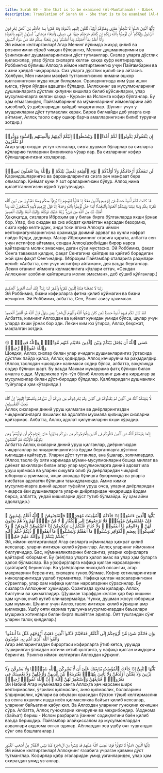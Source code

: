 ```yaml
---
title: Surah 60 - She that is to be examined (Al-Mumtahanah) - Uzbek
description: Translation of Surah 60 - She that is to be examined (Al-Mumtahanah) in Uzbek
---
```





<Aside type="quran" title="1">
يَٰٓأَيُّهَا ٱلَّذِينَ ءَامَنُوا۟ لَا تَتَّخِذُوا۟ عَدُوِّى وَعَدُوَّكُمْ أَوْلِيَآءَ تُلْقُونَ إِلَيْهِم بِٱلْمَوَدَّةِ وَقَدْ كَفَرُوا۟ بِمَا جَآءَكُم مِّنَ ٱلْحَقِّ يُخْرِجُونَ ٱلرَّسُولَ وَإِيَّاكُمْ ۙ أَن تُؤْمِنُوا۟ بِٱللَّهِ رَبِّكُمْ إِن كُنتُمْ خَرَجْتُمْ جِهَٰدًۭا فِى سَبِيلِى وَٱبْتِغَآءَ مَرْضَاتِى ۚ تُسِرُّونَ إِلَيْهِم بِٱلْمَوَدَّةِ وَأَنَا۠ أَعْلَمُ بِمَآ أَخْفَيْتُمْ وَمَآ أَعْلَنتُمْ ۚ وَمَن يَفْعَلْهُ مِنكُمْ فَقَدْ ضَلَّ سَوَآءَ ٱلسَّبِيلِ
</Aside>

<Aside type="reference" title="1">
Эй иймон келтирганлар! Агар Менинг йўлимда жиҳод қилиб ва розилигимни сўраб чиққан бўлсангиз, Менинг душманларимни ва ўзингизнинг душманларингизни дўст тутманглар. Сизлар уларга дўстлик қиласизлар, улар бўлса сизларга келган ҳаққа куфр келтирарлар. Роббингиз бўлмиш Аллоҳга иймон келтирганингиз учун Пайғамбарни ва сизни ҳайдаб чиқарарлар. Сиз уларга дўстлик қилиб сир айтасиз. Ҳолбуки, Мен нимани махфий тутганингизнию нимани ошкор қилганингизни жуда яхши билурман. Ораларингизда ким ўша ишни қилса, тўғри йўлдан адашган бўладир. (Аллоҳнинг ва мусулмонларнинг душманларига дўстлик қилувчи кишилар билиб қўйсинларки, улар мусулмонларга келган ҳаққа - Қуръон ва Исломга кофир бўлганлар. Бу ҳам етмаганидек, Пайғамбарнинг ва мўминларнинг иймонларини айб ҳисоблаб, ўз диёрларидан ҳайдаб чиқарганлар. Шунинг учун у мушрикларни дўст тутмаслик керак. Биров билмайди деб уларга сир айтманг, Аллоҳ таоло сиру ошкор барча амалларингизни билиб турувчи зотдир.)
</Aside>

---

<Aside type="quran" title="2">
إِن يَثْقَفُوكُمْ يَكُونُوا۟ لَكُمْ أَعْدَآءًۭ وَيَبْسُطُوٓا۟ إِلَيْكُمْ أَيْدِيَهُمْ وَأَلْسِنَتَهُم بِٱلسُّوٓءِ وَوَدُّوا۟ لَوْ تَكْفُرُونَ
</Aside>

<Aside type="reference" title="2">
Агар улар сиздан устун келсалар, сизга душман бўларлар ва сизларга қўлларию тилларини ёмонликла чўзар лар. Ва сизларнинг кофир бўлишларингизни хоҳларлар.
</Aside>

---

<Aside type="quran" title="3">
لَن تَنفَعَكُمْ أَرْحَامُكُمْ وَلَآ أَوْلَٰدُكُمْ ۚ يَوْمَ ٱلْقِيَٰمَةِ يَفْصِلُ بَيْنَكُمْ ۚ وَٱللَّهُ بِمَا تَعْمَلُونَ بَصِيرٌۭ
</Aside>

<Aside type="reference" title="3">
Қариндошларингиз ва фарзандларингиз сизга ҳеч манфаат бера олмаслар. Қиёмат куни У зот ораларингизни бўлур. Аллоҳ нима қилаётганингизни кўриб тургувчидир.
</Aside>

---

<Aside type="quran" title="4">
قَدْ كَانَتْ لَكُمْ أُسْوَةٌ حَسَنَةٌۭ فِىٓ إِبْرَٰهِيمَ وَٱلَّذِينَ مَعَهُۥٓ إِذْ قَالُوا۟ لِقَوْمِهِمْ إِنَّا بُرَءَٰٓؤُا۟ مِنكُمْ وَمِمَّا تَعْبُدُونَ مِن دُونِ ٱللَّهِ كَفَرْنَا بِكُمْ وَبَدَا بَيْنَنَا وَبَيْنَكُمُ ٱلْعَدَٰوَةُ وَٱلْبَغْضَآءُ أَبَدًا حَتَّىٰ تُؤْمِنُوا۟ بِٱللَّهِ وَحْدَهُۥٓ إِلَّا قَوْلَ إِبْرَٰهِيمَ لِأَبِيهِ لَأَسْتَغْفِرَنَّ لَكَ وَمَآ أَمْلِكُ لَكَ مِنَ ٱللَّهِ مِن شَىْءٍۢ ۖ رَّبَّنَا عَلَيْكَ تَوَكَّلْنَا وَإِلَيْكَ أَنَبْنَا وَإِلَيْكَ ٱلْمَصِيرُ
</Aside>

<Aside type="reference" title="4">
Ҳақиқатда, сизларга Иброҳим ва у билан бирга бўлганларда яхши ўрнак бор. Улар, биз сиздан ва сиз ибодат қилаётган нарсадан безормиз, сизга куфр келтирдик, энди токи ягона Аллоҳга иймон келтирмагунларингизча орамизда доимий адоват ва кучли нафрат пайдо бўлди, дедилар. Магар Иброҳимнинг отасига қарата, албатта сен учун истиғфор айтаман, сендан Аллоҳ(азоби)дан бирор нарса қайтаришга молик эмасман, деган сўзи мустасно. Эй Роббимиз, фақат Сенга таваккал қилдик, фақат Сенгагина қайтдик ва қайтиб борадиган жой ҳам фақат Сенгинадир. (Иброҳим Пайғамбар оталарига раҳмлари келиб: «Албатта, сен учун истиғфор айтаман», дея ваъда берганлар. Лекин отанинг иймонга келмаслигига кўзлари етгач, «Сендан Аллоҳнинг азобини қайтаришга молик эмасман», деб қўшиб қўйганлар.)
</Aside>

---

<Aside type="quran" title="5">
رَبَّنَا لَا تَجْعَلْنَا فِتْنَةًۭ لِّلَّذِينَ كَفَرُوا۟ وَٱغْفِرْ لَنَا رَبَّنَآ ۖ إِنَّكَ أَنتَ ٱلْعَزِيزُ ٱلْحَكِيمُ
</Aside>

<Aside type="reference" title="5">
Эй Роббимиз, бизни кофирларга фитна қилиб қўймагин ва бизни кечиргин. Эй Роббимиз, албатта, Сен, Ўзинг азизу ҳакимсан.
</Aside>

---

<Aside type="quran" title="6">
لَقَدْ كَانَ لَكُمْ فِيهِمْ أُسْوَةٌ حَسَنَةٌۭ لِّمَن كَانَ يَرْجُوا۟ ٱللَّهَ وَٱلْيَوْمَ ٱلْءَاخِرَ ۚ وَمَن يَتَوَلَّ فَإِنَّ ٱللَّهَ هُوَ ٱلْغَنِىُّ ٱلْحَمِيدُ
</Aside>

<Aside type="reference" title="6">
Албатта, кимнинг Аллоҳдан ва қиёмат кунидан умиди бўлса, шулар учун уларда яхши ўрнак бор эди. Лекин ким юз ўгирса, Аллоҳ беҳожат, мақталган зотдир.
</Aside>

---

<Aside type="quran" title="7">
۞ عَسَى ٱللَّهُ أَن يَجْعَلَ بَيْنَكُمْ وَبَيْنَ ٱلَّذِينَ عَادَيْتُم مِّنْهُم مَّوَدَّةًۭ ۚ وَٱللَّهُ قَدِيرٌۭ ۚ وَٱللَّهُ غَفُورٌۭ رَّحِيمٌۭ
</Aside>

<Aside type="reference" title="7">
Шоядки, Аллоҳ сизлар билан улар ичидаги душманларингиз ўртасида дўстлик пайдо қилса, Аллоҳ қодирдир. Аллоҳ кечирувчи ва раҳмдилдир. (Аллоҳ таолодан «шоядки» калимаси содир бўлса, албатта, воқеликда содир бўлиши шарт. Бу ваъда Маккаи мукаррама фатҳ бўлиши билан амалга ошди. Мушриклар тўп-тўп бўлиб Аллоҳнинг динига кирдилар ва мусулмонлар билан дўст-биродар бўлдилар. Қалбларидаги душманлик туйғулари ҳам кўтарилди.)
</Aside>

---

<Aside type="quran" title="8">
لَّا يَنْهَىٰكُمُ ٱللَّهُ عَنِ ٱلَّذِينَ لَمْ يُقَٰتِلُوكُمْ فِى ٱلدِّينِ وَلَمْ يُخْرِجُوكُم مِّن دِيَٰرِكُمْ أَن تَبَرُّوهُمْ وَتُقْسِطُوٓا۟ إِلَيْهِمْ ۚ إِنَّ ٱللَّهَ يُحِبُّ ٱلْمُقْسِطِينَ
</Aside>

<Aside type="reference" title="8">
Аллоҳ сизларни диний уруш қилмаган ва диёрларингиздан чиқармаганларга яхшилик ва адолатли муомала қилишдан сизларни қайтармас. Албатта, Аллоҳ адолат қилувчиларни яхши кўрадир.
</Aside>

---

<Aside type="quran" title="9">
إِنَّمَا يَنْهَىٰكُمُ ٱللَّهُ عَنِ ٱلَّذِينَ قَٰتَلُوكُمْ فِى ٱلدِّينِ وَأَخْرَجُوكُم مِّن دِيَٰرِكُمْ وَظَٰهَرُوا۟ عَلَىٰٓ إِخْرَاجِكُمْ أَن تَوَلَّوْهُمْ ۚ وَمَن يَتَوَلَّهُمْ فَأُو۟لَٰٓئِكَ هُمُ ٱلظَّٰلِمُونَ
</Aside>

<Aside type="reference" title="9">
Албатта Аллоҳ сизларни диний уруш қилганлар, диёрингиздан чиқарганлар ва чиқарилишингизга ёрдам берганларга дўстлик қилишдан қайтарур. Уларни дўст тутганлар, ана ўшалар, золимлардир. (Аллоҳ таоло бу ояти каримада мўмин-мусулмонларни бошқа миллат ва диёнат вакиллари билан агар улар мусулмонларга диний адоват ила уруш қилмаса ва уларни сиқувга олиб ўз диёрларидан чиқариб юборишга уринмаса, яхши алоқада бўлишга буюрмоқда ва уларга нисбатан адолатли бўлишни таъкидламоқда. Аммо кимки мусулмонларга диний адоват туфайли уруш очса, уларни диёрларидан чиқарса ёки душманларига уларни диёрларидан чиқаришда ёрдам берса, албатта, ундай кишиларни дўст тутиб бўлмайди. Бу ҳам айни адолатдир.)
</Aside>

---

<Aside type="quran" title="10">
يَٰٓأَيُّهَا ٱلَّذِينَ ءَامَنُوٓا۟ إِذَا جَآءَكُمُ ٱلْمُؤْمِنَٰتُ مُهَٰجِرَٰتٍۢ فَٱمْتَحِنُوهُنَّ ۖ ٱللَّهُ أَعْلَمُ بِإِيمَٰنِهِنَّ ۖ فَإِنْ عَلِمْتُمُوهُنَّ مُؤْمِنَٰتٍۢ فَلَا تَرْجِعُوهُنَّ إِلَى ٱلْكُفَّارِ ۖ لَا هُنَّ حِلٌّۭ لَّهُمْ وَلَا هُمْ يَحِلُّونَ لَهُنَّ ۖ وَءَاتُوهُم مَّآ أَنفَقُوا۟ ۚ وَلَا جُنَاحَ عَلَيْكُمْ أَن تَنكِحُوهُنَّ إِذَآ ءَاتَيْتُمُوهُنَّ أُجُورَهُنَّ ۚ وَلَا تُمْسِكُوا۟ بِعِصَمِ ٱلْكَوَافِرِ وَسْـَٔلُوا۟ مَآ أَنفَقْتُمْ وَلْيَسْـَٔلُوا۟ مَآ أَنفَقُوا۟ ۚ ذَٰلِكُمْ حُكْمُ ٱللَّهِ ۖ يَحْكُمُ بَيْنَكُمْ ۚ وَٱللَّهُ عَلِيمٌ حَكِيمٌۭ
</Aside>

<Aside type="reference" title="10">
Эй, иймон келтирганлар! Агар сизларга мўминалар ҳижрат қилиб келсалар, уларни имтиҳон қилиб кўринглар. Аллоҳ уларнинг иймонини билгувчидир. Бас, мўминаликларини билсангиз, уларни кофирларга қайтариб юборманг. Бу (аёл)лар уларга ҳалол эмас ва улар ҳам буларга ҳалол бўлмаслар. Ва у(кофир)ларга нафақа қилган нарсаларини (қайтариб) беринглар. Ва у(аёл)ларни никоҳлаб олсангиз, агар маҳрларини берсангиз, сизларга гуноҳ бўлмас. Кофир хотинларингизни никоҳларингизда ушлаб турманглар. Нафақа қилган нарсаларингизни сўранглар, улар ҳам нафақа қилган нарсаларини сўрасинлар. Бу сизларга Аллоҳнинг ҳукмидир. Орангизда ҳукм қиладир. Аллоҳ билгувчи ва ҳикматлидир. (Душман тарафдан келган ҳар бир кишини ҳам қучоқ очиб кутиб олинавермайди. Чунки, душман жосус юбориши ҳам мумкин. Шунинг учун Аллоҳ таоло имтиҳон қилиб кўришни амр қилмоқда. Ушбу ояти карима тушгунча мусулмонлардан баъзилари мушрика хотинлари билан бирга яшаётган эдилар. Оят тушгандан сўнг уларни талоқ қилдилар.)
</Aside>

---

<Aside type="quran" title="11">
وَإِن فَاتَكُمْ شَىْءٌۭ مِّنْ أَزْوَٰجِكُمْ إِلَى ٱلْكُفَّارِ فَعَاقَبْتُمْ فَـَٔاتُوا۟ ٱلَّذِينَ ذَهَبَتْ أَزْوَٰجُهُم مِّثْلَ مَآ أَنفَقُوا۟ ۚ وَٱتَّقُوا۟ ٱللَّهَ ٱلَّذِىٓ أَنتُم بِهِۦ مُؤْمِنُونَ
</Aside>

<Aside type="reference" title="11">
Агар аёлларингиздан бирортаси кофирларга ўтиб кетса, урушда туширилган ўлжадан хотини кетиб қолганга, у нафақа қилган миқдорни берингиз. Ўзингиз иймон келтирган Аллоҳдан қўрқинг.
</Aside>

---

<Aside type="quran" title="12">
يَٰٓأَيُّهَا ٱلنَّبِىُّ إِذَا جَآءَكَ ٱلْمُؤْمِنَٰتُ يُبَايِعْنَكَ عَلَىٰٓ أَن لَّا يُشْرِكْنَ بِٱللَّهِ شَيْـًۭٔا وَلَا يَسْرِقْنَ وَلَا يَزْنِينَ وَلَا يَقْتُلْنَ أَوْلَٰدَهُنَّ وَلَا يَأْتِينَ بِبُهْتَٰنٍۢ يَفْتَرِينَهُۥ بَيْنَ أَيْدِيهِنَّ وَأَرْجُلِهِنَّ وَلَا يَعْصِينَكَ فِى مَعْرُوفٍۢ ۙ فَبَايِعْهُنَّ وَٱسْتَغْفِرْ لَهُنَّ ٱللَّهَ ۖ إِنَّ ٱللَّهَ غَفُورٌۭ رَّحِيمٌۭ
</Aside>

<Aside type="reference" title="12">
Эй Набий! Агар мўминалар сенга Аллоҳга ҳеч нарсани ширк келтирмаслик, ўғрилик қилмаслик, зино қилмаслик, болаларини ўлдирмаслик, қўллари ва оёқлари орасидан бўҳтон тўқиб келтирмаслик ва сенга яхшилик ишда исён қилмасликка байъат қилиб келсалар, уларнинг байъатини қабул қил. Ва Аллоҳдан уларнинг гуноҳини кечишни сўра. Албатта, Аллоҳ гуноҳларни кечирувчи ва меҳрибондир. (Аҳднома (байъат) бериш - Ислом раҳбарига ўзининг содиқлигини баён қилиб ваъда беришдир. Пайғамбар алайҳиссалом эр мусулмонлардан авваллари аҳднома олган эдилар. Аёллардан эса ушбу оят тушгандан сўнг ола бошлаганлар.)
</Aside>

---

<Aside type="quran" title="13">
يَٰٓأَيُّهَا ٱلَّذِينَ ءَامَنُوا۟ لَا تَتَوَلَّوْا۟ قَوْمًا غَضِبَ ٱللَّهُ عَلَيْهِمْ قَدْ يَئِسُوا۟ مِنَ ٱلْءَاخِرَةِ كَمَا يَئِسَ ٱلْكُفَّارُ مِنْ أَصْحَٰبِ ٱلْقُبُورِ
</Aside>

<Aside type="reference" title="13">
Эй иймон келтирганлар! Аллоҳнинг ғазабига учраган қавмни дўст тутманглар. Кофирлар қабр эгаларидан умид узганларидек, улар ҳам охиратдан умид узганлар.
</Aside>

---
